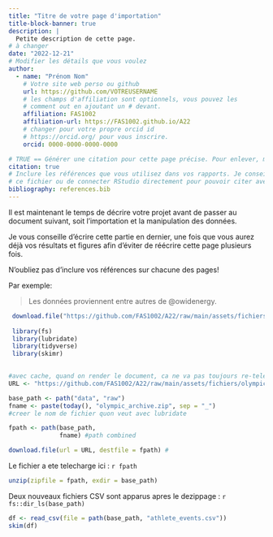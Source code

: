 ```yaml
---
title: "Titre de votre page d'importation"
title-block-banner: true
description: | 
  Petite description de cette page.
# à changer
date: "2022-12-21"
# Modifier les détails que vous voulez
author:
  - name: "Prénom Nom"
    # Votre site web perso ou github
    url: https://github.com/VOTREUSERNAME
    # les champs d'affiliation sont optionnels, vous pouvez les
    # comment out en ajoutant un # devant.
    affiliation: FAS1002
    affiliation-url: https://FAS1002.github.io/A22
    # changer pour votre propre orcid id
    # https://orcid.org/ pour vous inscrire.
    orcid: 0000-0000-0000-0000

# TRUE == Générer une citation pour cette page précise. Pour enlever, mettre false.
citation: true
# Inclure les références que vous utilisez dans vos rapports. Je conseille Zotero pour construire
# ce fichier ou de connecter RStudio directement pour pouvoir citer avec @nom-de-reference.
bibliography: references.bib
---
```


Il est maintenant le temps de décrire votre projet avant de passer au document suivant, soit l'importation et la manipulation des données.

Je vous conseille d'écrire cette partie en dernier, une fois que vous aurez déjà vos résultats et figures afin d'éviter de réécrire cette page plusieurs fois.

::: callout-important
N'oubliez pas d'inclure vos références sur chacune des pages!
:::

Par exemple:

> Les données proviennent entre autres de @owidenergy.

```r
 download.file("https://github.com/FAS1002/A22/raw/main/assets/fichiers/olympic_archive.zip", destfile = "data/raw/olympic_archive.zip")
 
 library(fs)
 library(lubridate)
 library(tidyverse)
 library(skimr)
 
```

```r
#avec cache, quand on render le document, ca ne va pas toujours re-telecharger le code chunk
URL <- "https://github.com/FAS1002/A22/raw/main/assets/fichiers/olympic_archive.zip"

base_path <- path("data", "raw")
fname <- paste(today(), "olympic_archive.zip", sep = "_")
#creer le nom de fichier quon veut avec lubridate

fpath <- path(base_path, 
              fname) #path combined

download.file(url = URL, destfile = fpath) #

```

Le fichier a ete telecharge ici : `r fpath`

```r

unzip(zipfile = fpath, exdir = base_path)
```

Deux nouveaux fichiers CSV sont apparus apres le dezippage : `r fs::dir_ls(base_path)`

```r

df <- read_csv(file = path(base_path, "athlete_events.csv"))
skim(df)

```
